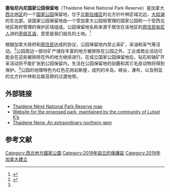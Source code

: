 {{Infobox protected area
|name=塞甸尼内尼国家公园保留地
|photo=UtsingiPoint-GreatSlaveLake.JPG
|photo_caption=Utsingi Point
|map=|relief=1
|map_caption=
|location=[[加拿大|加拿大]][[西北地区|西北地区]][[北斯拉维区|北斯拉维区]]
|nearest_city=[[黄刀镇|黄刀镇]]
|coords={{Coord|62|30|N|111|00|W|scale:2000000_region:CA-NT|name=塞甸尼内尼国家公园保留地|display=inline,title}}
|area={{convert|14305|km2|-2|abbr=on}}
|established=2019年8月21日
|visitation_num=
|visitation_year=
|governing_body=[[加拿大公园局|加拿大公园局]]
|alt_name={{lang|en|Thaidene Nëné National Park Reserve}}
}}

'''塞甸尼内尼国家公园保留地'''（Thaidene Nëné National Park Reserve）是加拿大[[西北地区|西北地区]]的一个[[加拿大国家公园|国家公园]]保留地，位于[[北斯拉维区|北斯拉维区]]的北方针叶林区域北边，[[大奴湖|大奴湖]]的东北部。该国家公园保留地由一个受加拿大公园局管理的国家公园和一个受西北地区政府管理的保护区域组成。公园保留地名称来源于居住在该地区的[[加拿大原住民|原住民]][[甸尼人|甸尼人]]讲的[[奇佩瓦语|奇佩瓦语]]，意思是我们祖先的土地。<ref name="meaning">{{Cite web
|url=http://www.naturecanada.ca/newsroom_oct_17_06_NPs.asp
|title=Nature Canada Applauds Federal Government’s Renewed Commitment to National Park System
|publisher=Nature Canada
|date=October 16, 2006
|accessdate=November 21, 2007
|archive-date=2012-07-27
|archive-url=https://www.webcitation.org/69TSSTrSr?url=http://www.naturecanada.ca/newsroom_oct_17_06_NPs.asp
|dead-url=yes
}}</ref>

根据加拿大政府和[[加拿大原住民|原住民]]达成的协议，公园保留地内禁止采矿，采油和采气等活动。<ref name="mineral">{{Cite web
|url=http://www.cbc.ca/canada/north/story/2007/11/15/nwt-ramparts.html
|title=N.W.T.'s Ramparts gain interim protection
|publisher=CBC News
|date=November 15, 2001
|accessdate=November 22, 2001
|archive-date=2010-05-01
|archive-url=https://web.archive.org/web/20100501012108/http://www.cbc.ca/canada/north/story/2007/11/15/nwt-ramparts.html
|dead-url=no
}}</ref>公园周边一部份矿产储存丰富的地方被排除在公园之外，工业或商业活动可能会在这些被排除在外的地方继续进行。在成立国家公园保留地后，钻石和铀矿开采活动将不能扩张到公园保留内，生活在公园保留地的驯鹿和其它毛皮动物将得到保护。<ref name="meaning" />公园的地理特色为红色花岗岩断崖，成列的半岛，峡谷，瀑布，以及明显的北方针叶林和北极苔原的过渡地带。

== 外部链接 ==
{{Portal|加拿大}}

* [https://web.archive.org/web/20110721183810/http://www.akaitcho.info/the_akaitcho_treaty_8_tribal_corporation_008.htm Thaidene Nëné National Park Reserve map] 
* [http://www.landoftheancestors.ca/ Website for the proposed park, maintained by the community of Lutsel K’e] {{Wayback|url=http://www.landoftheancestors.ca/ |date=20210614190347 }} 
* [https://www.youtube.com/watch?v=bVIvcNA5heI Thaidene Nene: An extraordinary northern gem] {{Wayback|url=https://www.youtube.com/watch?v=bVIvcNA5heI |date=20210223235426 }}

==参考文献==
{{Reflist}}

[[Category:西北地方國家公園|Category:西北地方國家公園]]
[[Category:2019年設立的保護區|Category:2019年設立的保護區]]
[[Category:2019年加拿大建立|Category:2019年加拿大建立]]